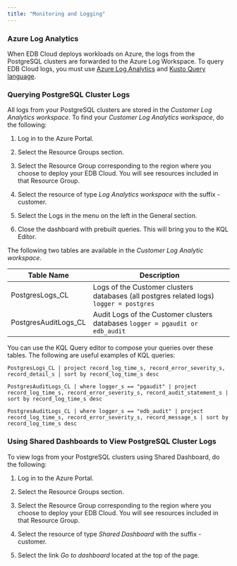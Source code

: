 ```yaml
---
title: "Monitoring and Logging"
---
```


### Azure Log Analytics

When EDB Cloud deploys workloads on Azure, the logs from the PostgreSQL clusters are forwarded to the Azure Log Workspace.
To query EDB Cloud logs, you must use [Azure Log Analytics](https://docs.microsoft.com/en-us/azure/azure-monitor/logs/log-analytics-overview) and [Kusto Query language](https://azure-training.com/azure-data-science/the-kusto-query-language/).



### Querying PostgreSQL Cluster Logs


All logs from your PostgreSQL clusters are stored in the _Customer Log Analytics workspace_. To find your _Customer Log Analytics workspace_, do the following:

1. Log in to the Azure Portal.

2. Select the Resource Groups section.

2. Select the Resource Group corresponding to the region where you choose to deploy your EDB Cloud. You will see resources included in that Resource Group.

3. Select the resource of type _Log Analytics workspace_ with the suffix -customer.

4. Select the Logs in the menu on the left in the General section.

5. Close the dashboard with prebuilt queries. This will bring you to the KQL Editor.

The following two tables are available in the _Customer Log Analytic workspace_.

| Table Name  | Description  |
| --- | --- |
| PostgresLogs_CL  | Logs of the Customer clusters databases (all postgres related logs) `logger = postgres`  |
| PostgresAuditLogs_CL  | Audit Logs of the Customer clusters databases `logger = pgaudit or edb_audit`  |

You can use the KQL Query editor to compose your queries over these tables.
The following are useful examples of KQL queries:

`PostgresLogs_CL | project record_log_time_s, record_error_severity_s, record_detail_s | sort by record_log_time_s desc`

`PostgresAuditLogs_CL
| where logger_s == "pgaudit"
| project record_log_time_s, record_error_severity_s, record_audit_statement_s
| sort by record_log_time_s desc `

`PostgresAuditLogs_CL
| where logger_s == "edb_audit"
| project record_log_time_s, record_error_severity_s, record_message_s
| sort by record_log_time_s desc `

###  Using Shared Dashboards to View PostgreSQL Cluster Logs

To view logs from your PostgreSQL clusters using Shared Dashboard, do the following:

1. Log in to the Azure Portal.

2. Select the Resource Groups section.

2. Select the Resource Group corresponding to the region where you choose to deploy your EDB Cloud. You will see resources included in that Resource Group.

3. Select the resource of type _Shared Dashboard_ with the suffix -customer.

4. Select the link _Go to dashboard_ located at the top of the page.


